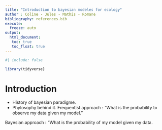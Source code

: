 ```yaml
---
title: "Introduction to bayesian modeles for ecology"
author : Coline - Jules - Mathis - Romane 
bibliography: references.bib
execute: 
  freeze: auto
output: 
  html_document:
   toc: true
   toc_float: true
---
```

```r
#| include: false

library(tidyverse)

```


# Introduction 

- History of bayesian paradigme.
- Phylosophy behind it.
Frequentist approach : "What is the probability to observe my data given my model."

Bayesian approach : "What  is the probability of my model given my data.



